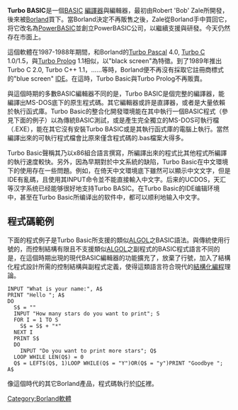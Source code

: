 <!-- [[File:Turbobasic11_00.jpg|thumb]] -->
'''Turbo BASIC'''是一個[[BASIC|BASIC]] [[編譯器|編譯器]]與編輯器，最初由Robert 'Bob' Zale所開發，後來被[[Borland|Borland]]買下。當Borland決定不再販售之後，Zale從Borland手中買回它，将它改名為[[PowerBASIC|PowerBASIC]]並創立PowerBASIC公司，以繼續支援與研發。今天仍然存在市面上。

這個軟體在1987-1988年期間，和Borland的[[Turbo_Pascal|Turbo Pascal]] 4.0, [[Turbo_C|Turbo C]] 1.0/1.5，與[[Turbo_Prolog|Turbo Prolog]] 1.1相似，以"black screen"為特徵。到了1989年推出Turbo C 2.0, Turbo C++ 1.1，……等時，Borland便不再沒有採取它註冊商標式的"blue screen" [[集成开发环境|IDE]]。在這時，Turbo Basic與Turbo Prolog不再販賣。

與這個時期的多數BASIC編輯器不同的是，Turbo BASIC是個完整的編譯器，能編譯出MS-DOS底下的原生程式碼。其它編輯器或許是直譯器，或者是大量依賴於執行函式庫。Turbo Basic的整合化開發環境能在其中執行一個BASIC程式（參見下面的例子）以為傳統BASIC測試，或是產生完全獨立的MS-DOS可執行檔（.EXE），能在其它沒有安裝Turbo BASIC或是其執行函式庫的電腦上執行。當然編譯出來的可執行程式檔會比原來僅含程式碼的.bas檔案大得多。

Turbo Basic聲稱其乃以x86組合語言撰寫，所編譯出來的程式比其他程式所編譯的執行速度較快。另外，因為早期對於中文系統的缺陷，Turbo Basic在中文環境下的使用存在一些問題。例如，在倚天中文環境底下雖然可以顯示中文文字，但是IDE有亂碼，且使用其INPUT命令並不能直接輸入中文字。后来的UCDOS，天汇等汉字系统已经能够很好地支持Turbo BASIC。在Turbo Basic的IDE编辑环境中，甚至在Turbo Basic所编译出的软件中，都可以顺利地输入中文字。

== 程式碼範例 ==
<!-- [[File:Turbobasic11_01.jpg|thumb]] -->下面的程式例子是Turbo Basic所支援的類似[[ALGOL|ALGOL]]之BASIC語法。與傳統使用行號的，而控制結構有限且不支援類似[[ALGOL|ALGOL]]之副程式的BASIC程式語言不同的是，在這個時期出現的現代BASIC編輯器的功能擴充了，放棄了行號，加入了結構化程式設計所需的控制結構與副程式定義，使得這類語言符合現代的[[結構化編程|結構化編程]]理論。
<syntaxhighlight lang="qbasic">
INPUT "What is your name:", A$
PRINT "Hello "; A$
DO
  S$ = ""
  INPUT "How many stars do you want to print"; S
  FOR I = 1 TO S
    S$ = S$ + "*"
  NEXT I
  PRINT S$
  DO 
    INPUT "Do you want to print more stars"; Q$
  LOOP WHILE LEN(Q$) = 0
  Q$ = LEFT$(Q$, 1)LOOP WHILE(Q$ = "Y")OR(Q$ = "y")PRINT "Goodbye "; A$
</syntaxhighlight>

<!-- [[File:Turbobasic11_02.jpg|thumb]] -->像這個時代的其它Borland產品，程式碼執行於[[集成开发环境|IDE]]裡。

{{程序设计语言|BASIC}}
{{BASIC}}
[[Category:Borland軟體|Category:Borland軟體]]